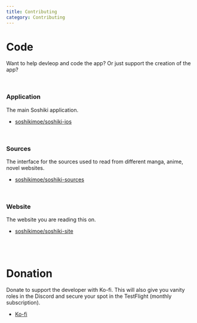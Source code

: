 ```yaml
---
title: Contributing
category: Contributing
---
```


# Code

Want to help devleop and code the app? Or just support the creation of the app?

<br />

### Application

The main Soshiki application.

- [soshikimoe/soshiki-ios](https://github.com/soshikimoe/soshiki-ios)

<br />

### Sources

The interface for the sources used to read from different manga, anime, novel websites.

- [soshikimoe/soshiki-sources](https://github.com/soshikimoe/soshiki-sources)

<br />

### Website

The website you are reading this on.

- [soshikimoe/soshiki-site](https://github.com/soshikimoe/soshiki-site)

<br />
<br />

# Donation

Donate to support the developer with Ko-fi. This will also give you vanity roles in the Discord and secure your spot in the TestFlight (monthly subscription).

- [Ko-fi](https://ko-fi.com/jimiswaytooepic)

